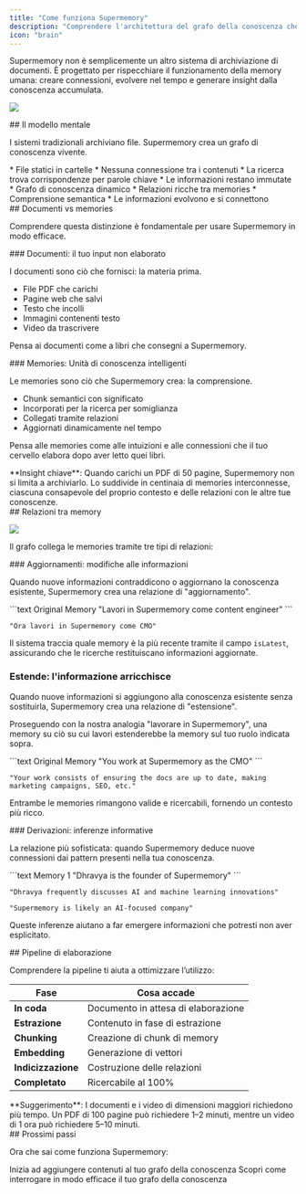 ```yaml
---
title: "Come funziona Supermemory"
description: "Comprendere l'architettura del grafo della conoscenza che alimenta una memory intelligente"
icon: "brain"
---
```


Supermemory non è semplicemente un altro sistema di archiviazione di documenti. È progettato per rispecchiare il funzionamento della memory umana: creare connessioni, evolvere nel tempo e generare insight dalla conoscenza accumulata.

![](/images/graph-view.png)

<div id="the-mental-model">
  ## Il modello mentale
</div>

I sistemi tradizionali archiviano file. Supermemory crea un grafo di conoscenza vivente.

<CardGroup cols={2}>
  <Card title="Sistemi tradizionali" icon="folder">
    * File statici in cartelle
    * Nessuna connessione tra i contenuti
    * La ricerca trova corrispondenze per parole chiave
    * Le informazioni restano immutate
  </Card>

  <Card title="Supermemory" icon="network">
    * Grafo di conoscenza dinamico
    * Relazioni ricche tra memories
    * Comprensione semantica
    * Le informazioni evolvono e si connettono
  </Card>
</CardGroup>

<div id="documents-vs-memories">
  ## Documenti vs memories
</div>

Comprendere questa distinzione è fondamentale per usare Supermemory in modo efficace.

<div id="documents-your-raw-input">
  ### Documenti: il tuo input non elaborato
</div>

I documenti sono ciò che fornisci: la materia prima.

* File PDF che carichi
* Pagine web che salvi
* Testo che incolli
* Immagini contenenti testo
* Video da trascrivere

Pensa ai documenti come a libri che consegni a Supermemory.

<div id="memories-intelligent-knowledge-units">
  ### Memories: Unità di conoscenza intelligenti
</div>

Le memories sono ciò che Supermemory crea: la comprensione.

* Chunk semantici con significato
* Incorporati per la ricerca per somiglianza
* Collegati tramite relazioni
* Aggiornati dinamicamente nel tempo

Pensa alle memories come alle intuizioni e alle connessioni che il tuo cervello elabora dopo aver letto quei libri.

<Note>
  **Insight chiave**: Quando carichi un PDF di 50 pagine, Supermemory non si limita a archiviarlo. Lo suddivide in centinaia di memories interconnesse, ciascuna consapevole del proprio contesto e delle relazioni con le altre tue conoscenze.
</Note>

<div id="memory-relationships">
  ## Relazioni tra memory
</div>

![](/images/memories-inferred.png)

Il grafo collega le memories tramite tre tipi di relazioni:

<div id="updates-information-changes">
  ### Aggiornamenti: modifiche alle informazioni
</div>

Quando nuove informazioni contraddicono o aggiornano la conoscenza esistente, Supermemory crea una relazione di &quot;aggiornamento&quot;.

<CodeGroup>
  ```text Original Memory
  "Lavori in Supermemory come content engineer"
  ```

  ```text New Memory (Updates Original)
  "Ora lavori in Supermemory come CMO"
  ```
</CodeGroup>

Il sistema traccia quale memory è la più recente tramite il campo `isLatest`, assicurando che le ricerche restituiscano informazioni aggiornate.

### Estende: l&#39;informazione arricchisce

Quando nuove informazioni si aggiungono alla conoscenza esistente senza sostituirla, Supermemory crea una relazione di &quot;estensione&quot;.

Proseguendo con la nostra analogia &quot;lavorare in Supermemory&quot;, una memory su ciò su cui lavori estenderebbe la memory sul tuo ruolo indicata sopra.

<CodeGroup>
  ```text Original Memory
  "You work at Supermemory as the CMO"
  ```

  ```text New Memory (Extension) - Separate From Previous
  "Your work consists of ensuring the docs are up to date, making marketing campaigns, SEO, etc."
  ```
</CodeGroup>

Entrambe le memories rimangono valide e ricercabili, fornendo un contesto più ricco.

<div id="derives-information-infers">
  ### Derivazioni: inferenze informative
</div>

La relazione più sofisticata: quando Supermemory deduce nuove connessioni dai pattern presenti nella tua conoscenza.

<CodeGroup>
  ```text Memory 1
  "Dhravya is the founder of Supermemory"
  ```

  ```text Memory 2
  "Dhravya frequently discusses AI and machine learning innovations"
  ```

  ```text Derived Memory
  "Supermemory is likely an AI-focused company"
  ```
</CodeGroup>

Queste inferenze aiutano a far emergere informazioni che potresti non aver esplicitato.

<div id="processing-pipeline">
  ## Pipeline di elaborazione
</div>

Comprendere la pipeline ti aiuta a ottimizzare l’utilizzo:

| Fase | Cosa accade |
|-------|-------------|
| **In coda** | Documento in attesa di elaborazione |
| **Estrazione** | Contenuto in fase di estrazione |
| **Chunking** | Creazione di chunk di memory |
| **Embedding** | Generazione di vettori |
| **Indicizzazione** | Costruzione delle relazioni |
| **Completato** | Ricercabile al 100% |

<Note>
  **Suggerimento**: I documenti e i video di dimensioni maggiori richiedono più tempo. Un PDF di 100 pagine può richiedere 1–2 minuti, mentre un video di 1 ora può richiedere 5–10 minuti.
</Note>

<div id="next-steps">
  ## Prossimi passi
</div>

Ora che sai come funziona Supermemory:

<CardGroup cols={2}>
  <Card title="Add Memories" icon="plus" href="/it/add-memories/overview">
    Inizia ad aggiungere contenuti al tuo grafo della conoscenza
  </Card>

  <Card title="Search Memories" icon="search" href="/it/search/overview">
    Scopri come interrogare in modo efficace il tuo grafo della conoscenza
  </Card>
</CardGroup>